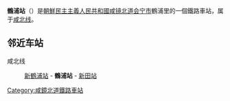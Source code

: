 {{unreferenced|time=2015-02-02T09:30:37+00:00}}
{{朝鮮半島車站資訊
|公司色 = blue
|文字色 = 
|站名 = 鶴浦站
|圖片 = Hakp'o Railway Station.jpg
|pxl = 
|圖片說明 =
|前一站 = [[新鶴浦站|新鶴浦]]
|前一站距離 = 2.9
|後一站距離 = 9.4
|後一站 = [[新田站_(咸镜北道)|新田]]
|所屬路線 = [[咸北线|咸北线]]
|距離 = 107.2
|起點站 = [[青岩站|青岩]]
|諺文 = 학포역
|朝鮮漢字 = 鶴浦驛
|文觀部式 = Hakpo-yeok
|馬-賴式 = Hakp'o-yŏk
|副站名 = 
|車站編號 = 
|停站路線數 = 
|所屬公司 = [[朝鮮民主主義人民共和國鐵道省|朝鮮民主主義人民共和國鐵道省]]
|所在地 =[[咸镜北道|咸镜北道]][[会宁市|会宁市]]鶴浦里
|車站構造 = 地面车站
|月台配置 = 
|啟用年月日 =
|廢站年月日 = 
|上下車人次 = 
|統計年度 = 
|轉車 = 
|備註 = 
|全寬備註 = 
}}

'''鶴浦站'''（{{lang-ko|학포역}}）是[[朝鮮民主主義人民共和國|朝鮮民主主義人民共和國]][[咸镜北道|咸镜北道]][[会宁市|会宁市]]鶴浦里的一個鐵路車站，属于[[咸北线|咸北线]]。

==邻近车站==
咸北线
:[[新鶴浦站|新鶴浦站]] - '''鶴浦站''' - [[新田站_(咸镜北道)|新田站]]

{{朝鲜铁路小作品}}

{{咸北线}}

[[Category:咸鏡北道鐵路車站|Category:咸鏡北道鐵路車站]]